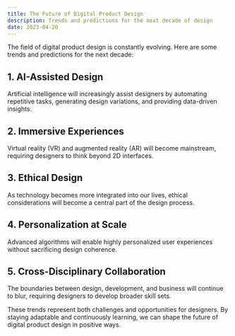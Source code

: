 ```yaml
---
title: The Future of Digital Product Design
description: Trends and predictions for the next decade of design
date: 2023-04-20
---
```


The field of digital product design is constantly evolving. Here are some trends and predictions for the next decade:

## 1. AI-Assisted Design

Artificial intelligence will increasingly assist designers by automating repetitive tasks, generating design variations, and providing data-driven insights.

## 2. Immersive Experiences

Virtual reality (VR) and augmented reality (AR) will become mainstream, requiring designers to think beyond 2D interfaces.

## 3. Ethical Design

As technology becomes more integrated into our lives, ethical considerations will become a central part of the design process.

## 4. Personalization at Scale

Advanced algorithms will enable highly personalized user experiences without sacrificing design coherence.

## 5. Cross-Disciplinary Collaboration

The boundaries between design, development, and business will continue to blur, requiring designers to develop broader skill sets.

These trends represent both challenges and opportunities for designers. By staying adaptable and continuously learning, we can shape the future of digital product design in positive ways. 